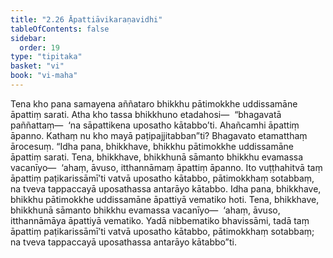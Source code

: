 ```yaml
---
title: "2.26 Āpattiāvikaraṇavidhi"
tableOfContents: false
sidebar:
  order: 19
type: "tipitaka"
basket: "vi"
book: "vi-maha"
---
```



<DynamicBreadcrumb />

<Division number="170" book="vi-maha" bookNo="3" page="169">

<Paragraph number="714" book="vi-maha">
Tena kho pana samayena aññataro bhikkhu pātimokkhe uddissamāne āpattiṃ sarati. Atha kho tassa bhikkhuno etadahosi—  “bhagavatā paññattaṃ—  ‘na sāpattikena uposatho kātabbo’ti. Ahañcamhi āpattiṃ āpanno. Kathaṃ nu kho mayā paṭipajjitabban”ti? Bhagavato etamatthaṃ ārocesuṃ.
</Paragraph>

<Paragraph number="715" book="vi-maha">
“Idha pana, bhikkhave, bhikkhu pātimokkhe uddissamāne āpattiṃ sarati. Tena, bhikkhave, bhikkhunā sāmanto bhikkhu evamassa vacanīyo—  ‘ahaṃ, āvuso, itthannāmaṃ āpattiṃ āpanno. Ito vuṭṭhahitvā taṃ āpattiṃ paṭikarissāmī’ti vatvā uposatho kātabbo, pātimokkhaṃ sotabbaṃ, na tveva tappaccayā uposathassa antarāyo kātabbo.
</Paragraph>

<Paragraph number="716" book="vi-maha">
Idha pana, bhikkhave, bhikkhu pātimokkhe uddissamāne āpattiyā vematiko hoti. Tena, bhikkhave, bhikkhunā sāmanto bhikkhu evamassa vacanīyo—  ‘ahaṃ, āvuso, itthannāmāya āpattiyā vematiko. Yadā nibbematiko bhavissāmi, tadā taṃ āpattiṃ paṭikarissāmī’ti vatvā uposatho kātabbo, pātimokkhaṃ sotabbaṃ; na tveva tappaccayā uposathassa antarāyo kātabbo”ti.
</Paragraph>
</Division>